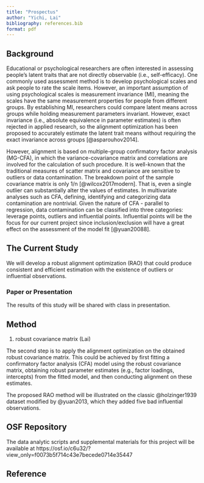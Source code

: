 ```yaml
---
title: "Prospectus"
author: "Yichi, Lai"
bibliography: references.bib
format: pdf
---
```


## Background

Educational or psychological researchers are often interested in assessing people's latent traits that are not directly observable (i.e., self-efficacy). One commonly used assessment method is to develop psychological scales and ask people to rate the scale items. However, an important assumption of using psychological scales is measurement invariance (MI), meaning the scales have the same measurement properties for people from different groups. By establishing MI, researchers could compare latent means across groups while holding measurement parameters invariant. However, exact invariance (i.e., absolute equivalence in parameter estimates) is often rejected in applied research, so the alignment optimization has been proposed to accurately estimate the latent trait means without requiring the exact invariance across groups [@asparouhov2014]. 

<!-- Specifically, alignment automates the MI analysis by minimizing a loss function that captures the amount of measurement noninvariance across items and groups -->

However, alignment is based on multiple-group confirmatory factor analysis (MG-CFA), in which the variance-covariance matrix and correlations are involved for the calculation of such procedure. It is well-known that the traditional measures of scatter matrix and covariance are sensitive to outliers or data contamination. The breakdown point of the sample covariance matrix is only 1/n [@wilcox2017modern]. That is, even a single outlier can substantially alter the values of estimates. In multivariate analyses such as CFA, defining, identifying and categorizing data contamination are nontrivial. Given the nature of CFA - parallel to regression, data contamination can be classified into three categories: leverage points, outliers and influential points. Influential points will be the focus for our current project since inclusion/exclusion will have a great effect on the assessment of the model fit [@yuan20088]. 

## The Current Study

We will develop a robust alignment optimization (RAO) that could produce consistent and efficient estimation with the existence of outliers or influential observations. 

### Paper or Presentation

The results of this study will be shared with class in presentation.

## Method

1.  robust covariance matrix (Lai)

The second step is to apply the alignment optimization on the obtained robust covariance matrix. This could be achieved by first fitting a confirmatory factor analysis (CFA) model using the robust covariance matrix, obtaining robust parameter estimates (e.g., factor loadings, intercepts) from the fitted model, and then conducting alignment on these estimates. 

The proposed RAO method will be illustrated on the classic @holzinger1939 dataset modified by @yuan2013, which they added five bad influential observations. 

## OSF Repository

The data analytic scripts and supplemental materials for this project will be available at https://osf.io/c6u32/?view_only=f0073b5f714c43e7becede0714e35447

## Reference
